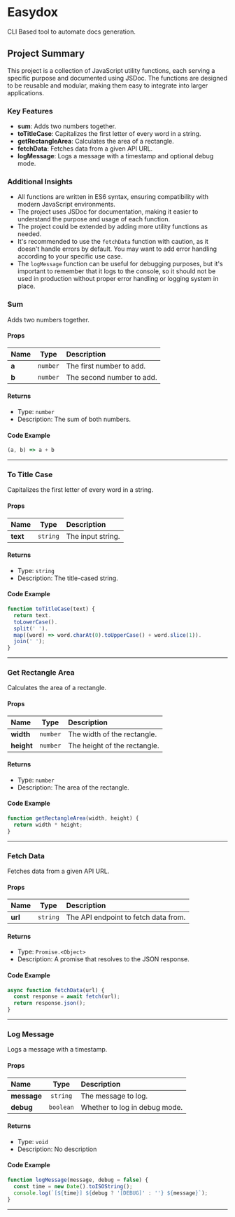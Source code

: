 # Easydox

CLI Based tool to automate docs generation.

## Project Summary

This project is a collection of JavaScript utility functions, each serving a specific purpose and documented using JSDoc. The functions are designed to be reusable and modular, making them easy to integrate into larger applications.

### Key Features

- **sum**: Adds two numbers together.
- **toTitleCase**: Capitalizes the first letter of every word in a string.
- **getRectangleArea**: Calculates the area of a rectangle.
- **fetchData**: Fetches data from a given API URL.
- **logMessage**: Logs a message with a timestamp and optional debug mode.

### Additional Insights

- All functions are written in ES6 syntax, ensuring compatibility with modern JavaScript environments.
- The project uses JSDoc for documentation, making it easier to understand the purpose and usage of each function.
- The project could be extended by adding more utility functions as needed.
- It's recommended to use the `fetchData` function with caution, as it doesn't handle errors by default. You may want to add error handling according to your specific use case.
- The `logMessage` function can be useful for debugging purposes, but it's important to remember that it logs to the console, so it should not be used in production without proper error handling or logging system in place.

### Sum

Adds two numbers together.

#### Props

| Name  |   Type   | Description               |
| :---- | :------: | :------------------------ |
| **a** | `number` | The first number to add.  |
| **b** | `number` | The second number to add. |

#### Returns

- Type: `number`
- Description: The sum of both numbers.

#### Code Example

```js
(a, b) => a + b
```

---

### To Title Case

Capitalizes the first letter of every word in a string.

#### Props

| Name     |   Type   | Description       |
| :------- | :------: | :---------------- |
| **text** | `string` | The input string. |

#### Returns

- Type: `string`
- Description: The title-cased string.

#### Code Example

```js
function toTitleCase(text) {
  return text.
  toLowerCase().
  split(' ').
  map((word) => word.charAt(0).toUpperCase() + word.slice(1)).
  join(' ');
}
```

---

### Get Rectangle Area

Calculates the area of a rectangle.

#### Props

| Name       |   Type   | Description                  |
| :--------- | :------: | :--------------------------- |
| **width**  | `number` | The width of the rectangle.  |
| **height** | `number` | The height of the rectangle. |

#### Returns

- Type: `number`
- Description: The area of the rectangle.

#### Code Example

```js
function getRectangleArea(width, height) {
  return width * height;
}
```

---

### Fetch Data

Fetches data from a given API URL.

#### Props

| Name    |   Type   | Description                          |
| :------ | :------: | :----------------------------------- |
| **url** | `string` | The API endpoint to fetch data from. |

#### Returns

- Type: `Promise.<Object>`
- Description: A promise that resolves to the JSON response.

#### Code Example

```js
async function fetchData(url) {
  const response = await fetch(url);
  return response.json();
}
```

---

### Log Message

Logs a message with a timestamp.

#### Props

| Name        |    Type   | Description                   |
| :---------- | :-------: | :---------------------------- |
| **message** |  `string` | The message to log.           |
| **debug**   | `boolean` | Whether to log in debug mode. |

#### Returns

- Type: `void`
- Description: No description

#### Code Example

```js
function logMessage(message, debug = false) {
  const time = new Date().toISOString();
  console.log(`[${time}] ${debug ? '[DEBUG]' : ''} ${message}`);
}
```

---
